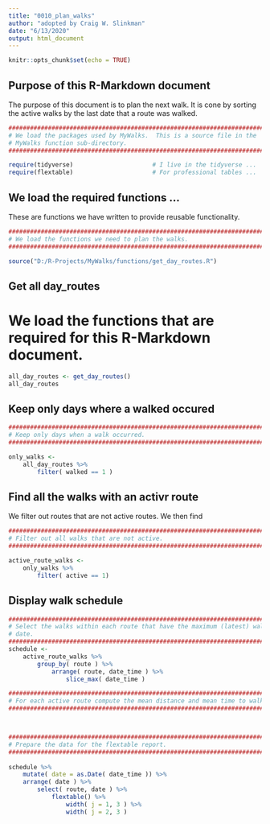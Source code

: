 ```yaml
---
title: "0010_plan_walks"
author: "adopted by Craig W. Slinkman"
date: "6/13/2020"
output: html_document
---
```


```r
knitr::opts_chunk$set(echo = TRUE)
```

## Purpose of this R-Markdown document

The purpose of this document is to plan the next walk.  It is cone by sorting the active walks by the last date that a route was walked.

```r

###########################################################################
# We load the packages used by MyWalks.  This is a source file in the 
# MyWalks function sub-directory.
###########################################################################

require(tidyverse)                      # I live in the tidyverse ...
require(flextable)                      # For professional tables ...
```

## We load the required functions ...

These are functions we have written to provide reusable functionality.

```r
###########################################################################
# We load the functions we need to plan the walks.
###########################################################################

source("D:/R-Projects/MyWalks/functions/get_day_routes.R")
```

## Get all day_routes

###########################################################################
# We load the functions that are required for this R-Markdown document.
###########################################################################

```r

all_day_routes <- get_day_routes()
all_day_routes

```

## Keep only days where a walked occured 

```r

###########################################################################
# Keep only days when a walk occurred.
###########################################################################

only_walks <-
    all_day_routes %>% 
        filter( walked == 1 )
```

## Find all the walks with an activr route

We filter out routes that are not active routes. We then find

```r
###########################################################################
# Filter out all walks that are not active.
###########################################################################

active_route_walks <- 
    only_walks %>% 
        filter( active == 1)

```


## Display walk schedule





```r

###########################################################################
# Select the walks within each route that have the maximum (latest) walk
# date.
###########################################################################
schedule <- 
    active_route_walks %>% 
        group_by( route ) %>% 
            arrange( route, date_time ) %>% 
                slice_max( date_time )

###########################################################################
# For each active route compute the mean distance and mean time to walk.
###########################################################################



###########################################################################
# Prepare the data for the flextable report.
###########################################################################
           
schedule %>%
    mutate( date = as.Date( date_time )) %>% 
    arrange( date ) %>% 
        select( route, date ) %>%
            flextable() %>% 
                width( j = 1, 3 ) %>% 
                width( j = 2, 3 )
        
```


